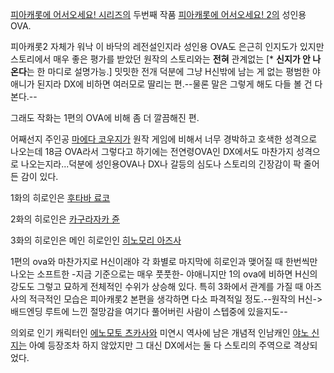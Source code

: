 [[피아캐롯에 어서오세요! 시리즈]]의 두번째 작품 [[피아캐롯에 어서오세요! 2]]의 성인용 OVA.

피아캐롯2 자체가 워낙 이 바닥의 레전설인지라 성인용 OVA도 은근히 인지도가 있지만 스토리에서 매우 좋은 평가를 받았던 원작의 스토리와는 '''전혀''' 관계없는 [* '''신지가 안 나온다'''는 한 마디로 설명가능.] 밋밋한 전개 덕분에 그냥 H신밖에 남는 게 없는 평범한 야애니가 된지라 DX에 비하면 여러모로 딸리는 편.--물론 말은 그렇게 해도 다들 볼 건 다 본다.-- 

그래도 작화는 1편의 OVA에 비해 좀 더 깔끔해진 편.

어째선지 주인공 [[마에다 코우지]]가 원작 게임에 비해서 너무 경박하고 호색한 성격으로 나오는데 18금 OVA라서 그렇다고 하기에는 전연령OVA인 DX에서도 마찬가지 성격으로 나오는지라...덕분에 성인용OVA나 DX나 갈등의 심도나 스토리의 긴장감이 팍 줄어든 감이 있다. 


1화의 히로인은 [[후타바 료코]]

2화의 히로인은 [[카구라자카 쥰]]

3화의 히로인은 메인 히로인인 [[히노모리 아즈사]]

1편의 ova와 마찬가지로 H신이래야 각 화별로 마지막에 히로인과 맺어질 때 한번씩만 나오는 소프트한 -지금 기준으로는 매우 풋풋한- 야애니지만 1의 ova에 비하면 H신의 강도도 그렇고 묘하게 전체적인 수위가 상승해 있다. 특히 3화에서 관계를 가질 때 아즈사의 적극적인 모습은 피아캐롯2 본편을 생각하면 다소 파격적일 정도.--원작의 H신->배드엔딩 루트에 느낀 절망감을 여기다 풀어버린 사람이 스텝중에 있을지도--

의외로 인기 캐릭터인 [[에노모토 츠카사]]와 미연시 역사에 남은 개념적 인남캐인 [[야노 신지]]는 아예 등장조차 하지 않았지만 그 대신 DX에서는 둘 다 스토리의 주역으로 격상되었다.

